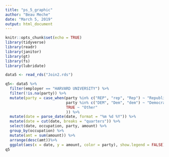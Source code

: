 ```yaml
---
title: "ps_5_graphic"
author: "Beau Meche"
date: "March 5, 2019"
output: html_document
---
```


```r
knitr::opts_chunk$set(echo = TRUE)
library(tidyverse)
library(readr)
library(janitor)
library(gt)
library(fs)
library(lubridate)
```

```r
data5 <- read_rds("Join2.rds")
```

```r
q5<- data5 %>%
  filter(employer == "HARVARD UNIVERSITY") %>%
  filter(!is.na(party)) %>%
  mutate(party = case_when(party %in% c("REP", "rep", "Rep") ~ "Republican", 
                           party %in% c("DEM", "Dem", "dem") ~ "Democrat",
                           TRUE ~ "Other"
                           )) %>%
  mutate(date = parse_date(date, format = "%m %d %Y")) %>%
  mutate(date = cut(date, breaks = "quarters")) %>%
  select(date, occupation, party, amount) %>%
  group_by(occupation) %>%
  mutate(amt = sum(amount)) %>%
  arrange(desc(amt))%>%
  ggplot(aes(x = date, y = amount, color = party), show.legend = FALSE) + geom_jitter(aes(size = amt)) + scale_y_log10()
q5


  
  
  
```



